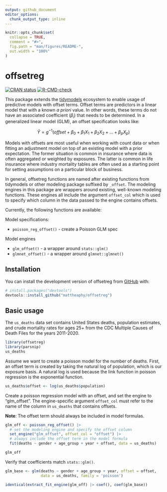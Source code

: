 ```yaml
---
output: github_document
editor_options: 
  chunk_output_type: inline
---
```


<!-- README.md is generated from README.Rmd. Please edit that file -->

```r
knitr::opts_chunk$set(
  collapse = TRUE,
  comment = "#>",
  fig.path = "man/figures/README-",
  out.width = "100%"
)
```

# offsetreg

<!-- badges: start -->
[![CRAN status](https://www.r-pkg.org/badges/version/offsetreg)](https://CRAN.R-project.org/package=offsetreg)
[![R-CMD-check](https://github.com/mattheaphy/offsetreg/actions/workflows/R-CMD-check.yaml/badge.svg)](https://github.com/mattheaphy/offsetreg/actions/workflows/R-CMD-check.yaml)
<!-- badges: end -->

This package extends the [tidymodels](https://www.tidymodels.org) ecosystem to enable usage of predictive models with offset terms. Offset terms are predictors in a linear model that with a known *a priori* value. In other words, these terms do not have an associated coefficient ($\beta_i$) that needs to be determined. In a generalized linear model (GLM), an offset specification looks like:

$$
\hat{Y} = g^{-1}(offset + \beta_0 + \beta_1X_1 + \beta_2X_2 + \ldots + \beta_pX_p)
$$

Models with offsets are most useful when working with count data or when fitting an adjustment model on top of an existing model with a prior expectation. The former situation is common in insurance where data is often aggregated or weighted by exposures. The latter is common in life insurance where industry mortality tables are often used as a starting point for setting assumptions on a particular block of business.

In general, offsetreg functions are named after existing functions from tidymodels or other modeling package suffixed by `_offset`. The modeling engines in this package are wrappers around existing, well-known modeling functions. These engines all include the argument `offset_col` which is used to specify which column in the data passed to the engine contains offsets.

Currently, the following functions are available:

Model specifications:

- `poisson_reg_offset()` - create a Poisson GLM spec

Model engines

- `glm_offset()` - a wrapper around `stats::glm()`
- `glmnet_offset()` - a wrapper around `glmnet::glmnet()`

## Installation

You can install the development version of offsetreg from [GitHub](https://github.com/) with:

``` r
# install.packages("devtools")
devtools::install_github("mattheaphy/offsetreg")
```

## Basic usage

The `us_deaths` data set contains United States deaths, population estimates, and crude mortality rates for ages 25+ from the CDC Multiple Causes of Death Files for the years 2011-2020.

```r
library(offsetreg)
library(parsnip)
us_deaths
```

Assume we want to create a poisson model for the number of deaths. First, an offset term is created by taking the natural log of population, which is our exposure basis. A natural log is used because the link function in poisson regression is the exponential function.

```r
us_deaths$offset <- log(us_deaths$population)
```

Create a poisson regression model with an offset, and set the engine to "glm_offset". The engine-specific argument `offset_col` must refer to the name of the column in `us_deaths` that contains offsets.

**Note**: The offset term should always be included in model formulas.

```r
glm_off <- poisson_reg_offset() |>
  # set the modeling engine and specify the offset column
  set_engine("glm_offset", offset_col = "offset") |>
  # always include the offset term in the model formula
  fit(deaths ~ gender + age_group + year + offset, data = us_deaths)

glm_off
```

Verify that coefficients match `stats::glm()`.

```r
glm_base <- glm(deaths ~ gender + age_group + year, offset = offset,
                data = us_deaths, family = 'poisson')

identical(extract_fit_engine(glm_off) |> coef(), coef(glm_base))
```
